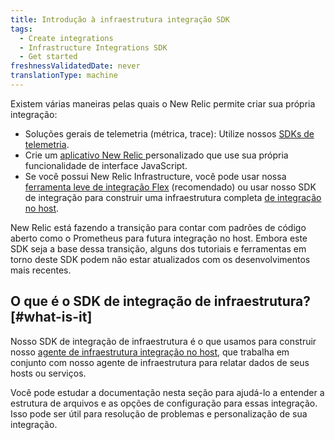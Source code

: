```yaml
---
title: Introdução à infraestrutura integração SDK
tags:
  - Create integrations
  - Infrastructure Integrations SDK
  - Get started
freshnessValidatedDate: never
translationType: machine
---
```


Existem várias maneiras pelas quais o New Relic permite criar sua própria integração:

* Soluções gerais de telemetria (métrica, trace): Utilize nossos [SDKs de telemetria](/docs/data-ingest-apis/get-data-new-relic/new-relic-sdks/telemetry-sdks-send-custom-telemetry-data-new-relic).
* Crie um [aplicativo New Relic ](/docs/new-relic-one/use-new-relic-one/build-new-relic-one/new-relic-one-build-your-own-custom-new-relic-one-application)personalizado que use sua própria funcionalidade de interface JavaScript.
* Se você possui New Relic Infrastructure, você pode usar nossa [ferramenta leve de integração Flex](/docs/integrations/host-integrations/host-integrations-list/flex-integration-tool-build-your-own-integration) (recomendado) ou usar nosso SDK de integração para construir uma infraestrutura completa [de integração no host](/docs/integrations/host-integrations/getting-started/introduction-host-integrations).

<Callout variant="important">
  New Relic está fazendo a transição para contar com padrões de código aberto como o Prometheus para futura integração no host. Embora este SDK seja a base dessa transição, alguns dos tutoriais e ferramentas em torno deste SDK podem não estar atualizados com os desenvolvimentos mais recentes.
</Callout>

## O que é o SDK de integração de infraestrutura? [#what-is-it]

Nosso SDK de integração de infraestrutura é o que usamos para construir nosso [agente de infraestrutura integração no host](/docs/infrastructure/host-integrations/installation/install-infrastructure-host-integrations), que trabalha em conjunto com nosso agente de infraestrutura para relatar dados de seus hosts ou serviços.

Você pode estudar a documentação nesta seção para ajudá-lo a entender a estrutura de arquivos e as opções de configuração para essas integração. Isso pode ser útil para resolução de problemas e personalização de sua integração.